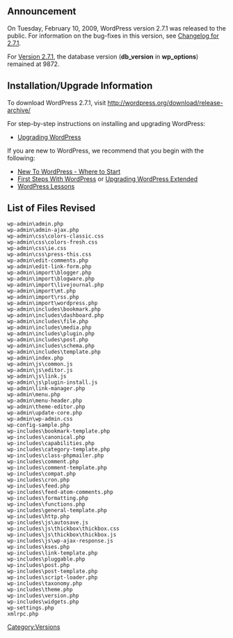 {{Languages|
{{en|Version 2.7.1}}
{{ja|Version 2.7.1}}
}}

== Announcement ==
On Tuesday, February 10, 2009, WordPress version 2.7.1 was released to the public. For information on the bug-fixes in this version, see [[Changelog/2.7.1|Changelog for 2.7.1]].  

For [[Version_2.7.1|Version 2.7.1]], the database version ('''db_version''' in '''wp_options''') remained at 9872.

==Installation/Upgrade Information==
To download WordPress 2.7.1, visit http://wordpress.org/download/release-archive/

For step-by-step instructions on installing and upgrading WordPress:

* [[Upgrading WordPress]]

If you are new to WordPress, we recommend that you begin with the following:
* [[New To WordPress - Where to Start]]
* [[First Steps With WordPress]] or [[Upgrading WordPress Extended]]
* [[WordPress Lessons]]
<!--
== New User Features ==
*

== Developer / Power User Stuff ==
*
-->
==List of Files Revised==
<pre>
wp-admin\admin.php
wp-admin\admin-ajax.php
wp-admin\css\colors-classic.css
wp-admin\css\colors-fresh.css
wp-admin\css\ie.css
wp-admin\css\press-this.css
wp-admin\edit-comments.php
wp-admin\edit-link-form.php
wp-admin\import\blogger.php
wp-admin\import\blogware.php
wp-admin\import\livejournal.php
wp-admin\import\mt.php
wp-admin\import\rss.php
wp-admin\import\wordpress.php
wp-admin\includes\bookmark.php
wp-admin\includes\dashboard.php
wp-admin\includes\file.php
wp-admin\includes\media.php
wp-admin\includes\plugin.php
wp-admin\includes\post.php
wp-admin\includes\schema.php
wp-admin\includes\template.php
wp-admin\index.php
wp-admin\js\common.js
wp-admin\js\editor.js
wp-admin\js\link.js
wp-admin\js\plugin-install.js
wp-admin\link-manager.php
wp-admin\menu.php
wp-admin\menu-header.php
wp-admin\theme-editor.php
wp-admin\update-core.php
wp-admin\wp-admin.css
wp-config-sample.php
wp-includes\bookmark-template.php
wp-includes\canonical.php
wp-includes\capabilities.php
wp-includes\category-template.php
wp-includes\class-phpmailer.php
wp-includes\comment.php
wp-includes\comment-template.php
wp-includes\compat.php
wp-includes\cron.php
wp-includes\feed.php
wp-includes\feed-atom-comments.php
wp-includes\formatting.php
wp-includes\functions.php
wp-includes\general-template.php
wp-includes\http.php
wp-includes\js\autosave.js
wp-includes\js\thickbox\thickbox.css
wp-includes\js\thickbox\thickbox.js
wp-includes\js\wp-ajax-response.js
wp-includes\kses.php
wp-includes\link-template.php
wp-includes\pluggable.php
wp-includes\post.php
wp-includes\post-template.php
wp-includes\script-loader.php
wp-includes\taxonomy.php
wp-includes\theme.php
wp-includes\version.php
wp-includes\widgets.php
wp-settings.php
xmlrpc.php
</pre>

{{Versions}}

[[Category:Versions]]
